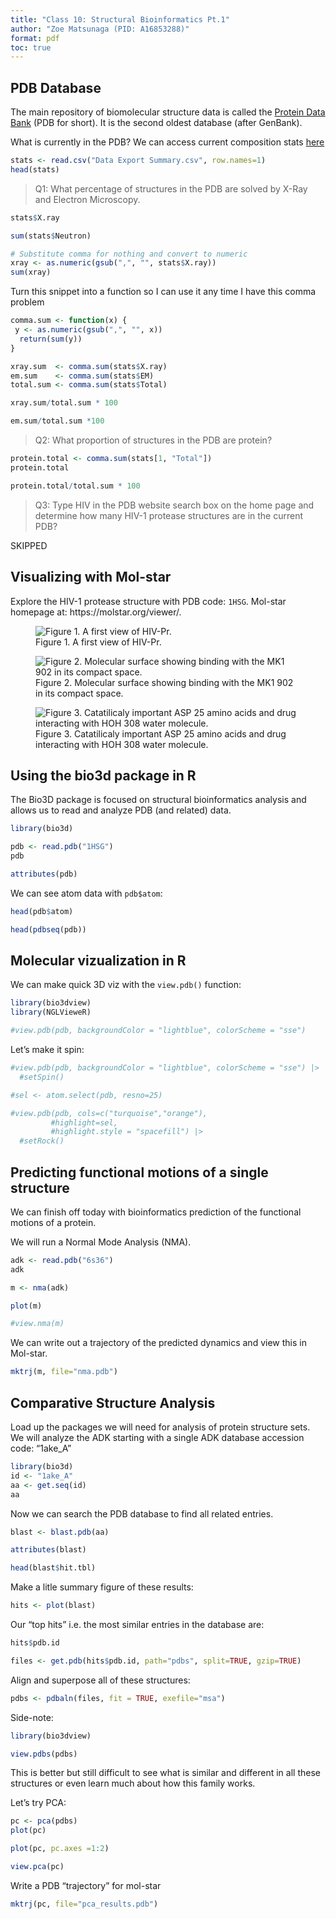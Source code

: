 ```yaml
---
title: "Class 10: Structural Bioinformatics Pt.1"
author: "Zoe Matsunaga (PID: A16853288)"
format: pdf
toc: true
---
```


## PDB Database

The main repository of biomolecular structure data is called the [Protein Data Bank](https://www.rcsb.org/) (PDB for short). It is the second oldest database (after GenBank). 

What is currently in the PDB? We can access current composition stats [here](https://www.rcsb.org/stats)

```r
stats <- read.csv("Data Export Summary.csv", row.names=1)
head(stats)
```


> Q1: What percentage of structures in the PDB are solved by X-Ray and Electron Microscopy.

```r
stats$X.ray
```

```r
sum(stats$Neutron)
```

```r
# Substitute comma for nothing and convert to numeric
xray <- as.numeric(gsub(",", "", stats$X.ray))
sum(xray)
```

Turn this snippet into a function so I can use it any time I have this comma problem 

```r
comma.sum <- function(x) {
 y <- as.numeric(gsub(",", "", x))
  return(sum(y))
}
```

```r
xray.sum  <- comma.sum(stats$X.ray)
em.sum    <- comma.sum(stats$EM)
total.sum <- comma.sum(stats$Total)
```

```r
xray.sum/total.sum * 100
```

```r
em.sum/total.sum *100
```

> Q2: What proportion of structures in the PDB are protein?

```r
protein.total <- comma.sum(stats[1, "Total"])
protein.total

protein.total/total.sum * 100
```


> Q3: Type HIV in the PDB website search box on the home page and determine how many HIV-1 protease structures are in the current PDB?

SKIPPED

## Visualizing with Mol-star

Explore the HIV-1 protease structure with PDB code: `1HSG`. Mol-star homepage at: https://molstar.org/viewer/.

![Figure 1. A first view of HIV-Pr.](1HSG.png)

![Figure 2. Molecular surface showing binding with the MK1 902 in its compact space.](1HSG (1).png)

![Figure 3. Catatilicaly important ASP 25 amino acids and drug interacting with HOH 308 water molecule.](1HSG (3).png)

## Using the bio3d package in R

The Bio3D package is focused on structural bioinformatics analysis and allows us to read and analyze PDB (and related) data. 

```r
library(bio3d)
```

```r
pdb <- read.pdb("1HSG")
pdb
```

```r
attributes(pdb)
```

We can see atom data with `pdb$atom`:

```r
head(pdb$atom)
```

```r
head(pdbseq(pdb))
```

## Molecular vizualization in R

We can make quick 3D viz with the `view.pdb()` function:

```r
library(bio3dview)
library(NGLVieweR)

#view.pdb(pdb, backgroundColor = "lightblue", colorScheme = "sse")
```

Let's make it spin:

```r
#view.pdb(pdb, backgroundColor = "lightblue", colorScheme = "sse") |>
  #setSpin()
```

```r
#sel <- atom.select(pdb, resno=25)

#view.pdb(pdb, cols=c("turquoise","orange"),
         #highlight=sel,
         #highlight.style = "spacefill") |>
  #setRock()
```

## Predicting functional motions of a single structure

We can finish off today with bioinformatics prediction of the functional motions of a protein.

We will run a Normal Mode Analysis (NMA).

```r
adk <- read.pdb("6s36")
adk
```

```r
m <- nma(adk)

plot(m)
```

```r
#view.nma(m)
```

We can write out a trajectory of the predicted dynamics and view this in Mol-star.

```r
mktrj(m, file="nma.pdb")
```

## Comparative Structure Analysis

Load up the packages we will need for analysis of protein structure sets. We will analyze the ADK starting with a single ADK database accession code: "1ake_A"

```r
library(bio3d)
id <- "1ake_A"
aa <- get.seq(id)
aa
```

Now we can search the PDB database to find all related entries.

```r
blast <- blast.pdb(aa)
```

```r
attributes(blast)
```

```r
head(blast$hit.tbl)
```

Make a litle summary figure of these results:

```r
hits <- plot(blast)
```

Our "top hits" i.e. the most similar entries in the database are:  

```r
hits$pdb.id
```

```r
files <- get.pdb(hits$pdb.id, path="pdbs", split=TRUE, gzip=TRUE)
```

Align and superpose all of these structures:

```r
pdbs <- pdbaln(files, fit = TRUE, exefile="msa")
```

Side-note:
```r
library(bio3dview)

view.pdbs(pdbs)
```

This is better but still difficult to see what is similar and different in all these structures or even learn much about how this family works. 

Let's try PCA: 

```r
pc <- pca(pdbs)
plot(pc)
```

```r
plot(pc, pc.axes =1:2)
```

```r
view.pca(pc)
```

Write a PDB "trajectory" for mol-star

```r
mktrj(pc, file="pca_results.pdb")
```


